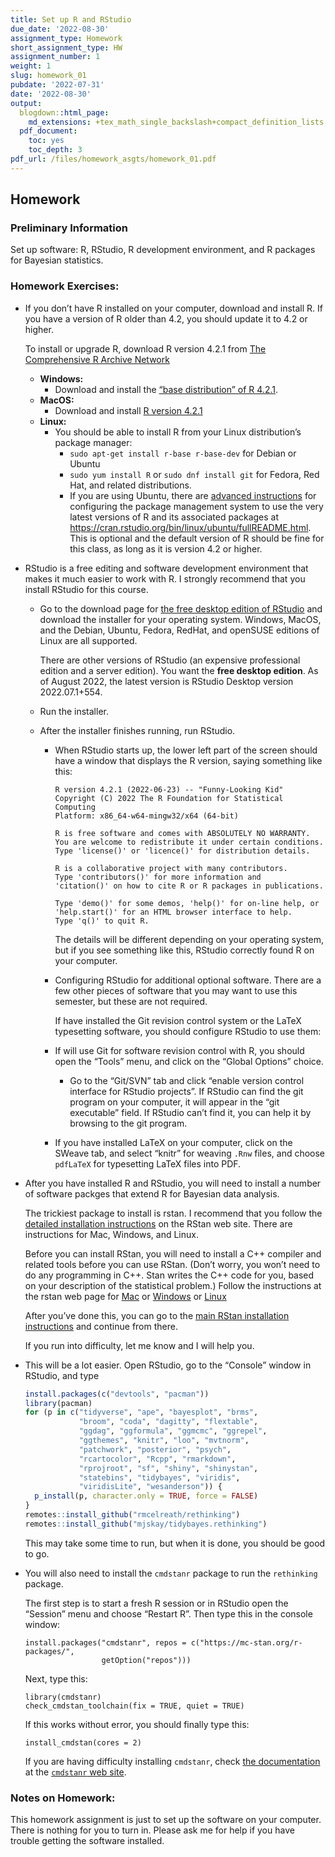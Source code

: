 ```yaml
---
title: Set up R and RStudio
due_date: '2022-08-30'
assignment_type: Homework
short_assignment_type: HW
assignment_number: 1
weight: 1
slug: homework_01
pubdate: '2022-07-31'
date: '2022-08-30'
output:
  blogdown::html_page:
    md_extensions: +tex_math_single_backslash+compact_definition_lists
  pdf_document:
    toc: yes
    toc_depth: 3
pdf_url: /files/homework_asgts/homework_01.pdf
---
```

## Homework

### Preliminary Information

Set up software: R, RStudio, R development environment, and R packages for Bayesian statistics.

### Homework Exercises:



* If you don't have R installed on your computer, download and install R.
  If you have a version of R older than 4.2,
  you should update it to 4.2 or higher.

  To install or upgrade R, download R version 4.2.1
  from [The Comprehensive R Archive Network](https://cran.rstudio.org)
  * **Windows:**
    * Download and install the
      ["base distribution" of R 4.2.1](https://cran.rstudio.org/bin/windows/).
  * **MacOS:**
    * Download and install [R version 4.2.1](https://cran.rstudio.org/bin/macosx/)
  * **Linux:**
    * You should be able to install R from your Linux distribution's package
      manager:
      * `sudo apt-get install r-base r-base-dev` for Debian or Ubuntu
      * `sudo yum install R` or `sudo dnf install git` for Fedora,
        Red Hat, and related distributions.
      * If you are using Ubuntu, there are
        [advanced instructions](https://cran.rstudio.org/bin/linux/ubuntu/fullREADME.html)
        for configuring the package management system to use the very latest
        versions of R and its associated packages at
        <https://cran.rstudio.org/bin/linux/ubuntu/fullREADME.html>.
        This is optional and the default version of R should be fine for this
        class, as long as it is version 4.2 or higher.

* RStudio is a free editing and software development environment that makes it
  much easier to work with R. I strongly recommend that you install RStudio
  for this course.

  * Go to the download page for [the free desktop edition of RStudio](https://www.rstudio.com/products/rstudio/download/#download) and
    download the installer for your operating system. Windows, MacOS,
    and the Debian, Ubuntu, Fedora, RedHat, and openSUSE editions of
    Linux are all supported.

    There are other versions of RStudio (an expensive professional
    edition and a server edition).
    You want the **free desktop edition**.
    As of August 2022, the latest version is RStudio Desktop version
    2022.07.1+554.
  * Run the installer.
  * After the installer finishes running, run RStudio.
    * When RStudio starts up, the lower left part of the screen should have
      a window that displays the R version, saying something like this:

      ```
      R version 4.2.1 (2022-06-23) -- "Funny-Looking Kid"
      Copyright (C) 2022 The R Foundation for Statistical Computing
      Platform: x86_64-w64-mingw32/x64 (64-bit)

      R is free software and comes with ABSOLUTELY NO WARRANTY.
      You are welcome to redistribute it under certain conditions.
      Type 'license()' or 'licence()' for distribution details.

      R is a collaborative project with many contributors.
      Type 'contributors()' for more information and
      'citation()' on how to cite R or R packages in publications.

      Type 'demo()' for some demos, 'help()' for on-line help, or
      'help.start()' for an HTML browser interface to help.
      Type 'q()' to quit R.
      ```
      The details will be different depending on your operating system, but
      if you see something like this, RStudio correctly found R on your
      computer.
    * Configuring RStudio for additional optional software. There are a few other
      pieces of software that you may want to use this semester, but these
      are not required.

      If have installed the Git revision control system or the LaTeX
      typesetting software, you should configure RStudio to use them:
    * If will use Git for software revision control with R, you should
      open the "Tools" menu, and click on the "Global Options" choice.
      * Go to the "Git/SVN" tab and click "enable version control interface
        for RStudio projects".
        If RStudio can find the git program on your computer,
        it will appear in the "git executable" field.
        If RStudio can't find it, you can help it by browsing to the
        git program.
    * If you have installed LaTeX on your computer,
      click on the SWeave tab, and select "knitr" for weaving
      `.Rnw` files, and choose `pdfLaTeX` for typesetting LaTeX
      files into PDF.

* After you have installed R and RStudio, you will need to install
  a number of software packges that extend R for Bayesian data analysis.

  The trickiest package to install is rstan. I recommend that you follow the
  [detailed installation instructions](https://github.com/stan-dev/rstan/wiki/RStan-Getting-Started)
  on the RStan web site. There are instructions for Mac, Windows, and Linux.

  Before you can install RStan, you will need to install a C++ compiler
  and related tools before you can use RStan.
  (Don't worry, you won't need to do any programming in C++.
  Stan writes the C++ code for you, based on your description of the statistical
  problem.)
  Follow the instructions at the rstan web page for
  [Mac](https://github.com/stan-dev/rstan/wiki/Configuring-C---Toolchain-for-Mac)
  or
  [Windows](https://github.com/stan-dev/rstan/wiki/Configuring-C---Toolchain-for-Windows)
  or
  [Linux](https://github.com/stan-dev/rstan/wiki/Configuring-C-Toolchain-for-Linux)

  After you've done this, you can go to the
  [main RStan installation instructions](https://github.com/stan-dev/rstan/wiki/RStan-Getting-Started)
  and continue from there.

  If you run into difficulty, let me know and I will help you.

* This will be a lot easier. Open RStudio, go to the "Console" window in
  RStudio, and type
  ```r
  install.packages(c("devtools", "pacman"))
  library(pacman)
  for (p in c("tidyverse", "ape", "bayesplot", "brms",
              "broom", "coda", "dagitty", "flextable",
              "ggdag", "ggformula", "ggmcmc", "ggrepel",
              "ggthemes", "knitr", "loo", "mvtnorm",
              "patchwork", "posterior", "psych",
              "rcartocolor", "Rcpp", "rmarkdown",
              "rprojroot", "sf", "shiny", "shinystan",
              "statebins", "tidybayes", "viridis",
              "viridisLite", "wesanderson")) {
    p_install(p, character.only = TRUE, force = FALSE)
  }
  remotes::install_github("rmcelreath/rethinking")
  remotes::install_github("mjskay/tidybayes.rethinking")
  ```
  This may take some time to run, but when it is done, you should be good to go.
* You will also need to install the `cmdstanr` package to run the `rethinking`
  package.

  The first step is to start a fresh R session or in RStudio open the "Session"
  menu and choose "Restart R". Then type this in the console window:
  ```
  install.packages("cmdstanr", repos = c("https://mc-stan.org/r-packages/",
                   getOption("repos")))
  ```
  Next, type this:
  ```
  library(cmdstanr)
  check_cmdstan_toolchain(fix = TRUE, quiet = TRUE)
  ```
  If this works without error, you should finally type this:
  ```
  install_cmdstan(cores = 2)
  ```

  If you are having difficulty installing `cmdstanr`, check
  [the documentation](https://mc-stan.org/cmdstanr/articles/cmdstanr.html)
  at the
  [`cmdstanr` web site](https://mc-stan.org/cmdstanr/articles/cmdstanr.html).

### Notes on Homework:


This homework assignment is just to set up the software on your computer. There is nothing for you to turn in. Please ask me for help if you have trouble getting the software installed.